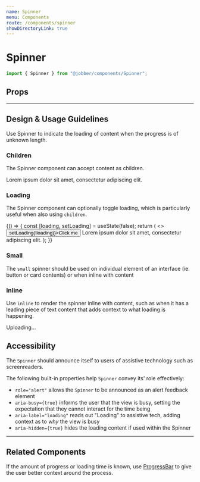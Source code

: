 ```yaml
---
name: Spinner
menu: Components
route: /components/spinner
showDirectoryLink: true
---
```



# Spinner

```ts
import { Spinner } from "@jobber/components/Spinner";
```

<Playground>
  <Spinner />
</Playground>

## Props

<Props of={Spinner} />

---

## Design & Usage Guidelines

Use Spinner to indicate the loading of content when the progress is of unknown
length.

### Children

The Spinner component can accept content as children.

<Playground>
  <Spinner>
    <Card title="Lorem Ipsum">
      <Content>
        <Text>Lorem ipsum dolor sit amet, consectetur adipiscing elit.</Text>
      </Content>
    </Card>
  </Spinner>
</Playground>

### Loading

The Spinner component can optionally toggle loading, which is particularly
useful when also using `children`.

<Playground>
  {() => {
    const [loading, setLoading] = useState(false);
    return (
      <>
        <button onClick={() => setLoading(!loading)}>Click me</button>
        <Spinner loading={loading}>
          <Card title="Lorem Ipsum">
            <Content>
              <Text>
                Lorem ipsum dolor sit amet, consectetur adipiscing elit.
              </Text>
            </Content>
          </Card>
        </Spinner>
      </>
    );
  }}
</Playground>

### Small

The `small` spinner should be used on individual element of an interface (ie.
button or card contents) or when inline with content

<Playground>
  <Spinner size="small" />
</Playground>

### Inline

Use `inline` to render the spinner inline with content, such as when it has a
leading piece of text content that adds context to what loading is happening.

<Playground>
  <Text>
    Uploading... <Spinner size="small" inline={true} />
  </Text>
</Playground>

## Accessibility

The `Spinner` should announce itself to users of assistive technology such as
screenreaders.

The following built-in properties help `Spinner` convey its' role effectively:

- `role="alert"` allows the `Spinner` to be announced as an alert feedback
  element
- `aria-busy={true}` informs the user that the view is busy, setting the
  expectation that they cannot interact for the time being
- `aria-label="loading"` reads out "Loading" to assistive tech, adding context
  as to _why_ the view is busy
- `aria-hidden={true}` hides the loading content if used within the Spinner

---

## Related Components

If the amount of progress or loading time is known, use
[ProgressBar](https://atlantis.getjobber.com/components/progress-bar) to give
the user better context around the process.
